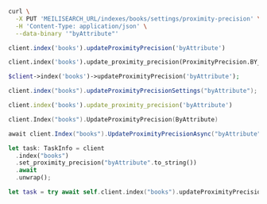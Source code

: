 <CodeGroup>

```bash cURL
curl \
  -X PUT 'MEILISEARCH_URL/indexes/books/settings/proximity-precision' \
  -H 'Content-Type: application/json' \
  --data-binary '"byAttribute"'
```

```javascript JS
client.index('books').updateProximityPrecision('byAttribute')
```

```python Python
client.index('books').update_proximity_precision(ProximityPrecision.BY_ATTRIBUTE)
```

```php PHP
$client->index('books')->updateProximityPrecision('byAttribute');
```

```java Java
client.index("books").updateProximityPrecisionSettings("byAttribute");
```

```ruby Ruby
client.index('books').update_proximity_precision('byAttribute')
```

```go Go
client.Index("books").UpdateProximityPrecision(ByAttribute)
```

```csharp C#
await client.Index("books").UpdateProximityPrecisionAsync("byAttribute");
```

```rust Rust
let task: TaskInfo = client
  .index("books")
  .set_proximity_precision("byAttribute".to_string())
  .await
  .unwrap();
```

```swift Swift
let task = try await self.client.index("books").updateProximityPrecision(.byWord)
```
</CodeGroup>